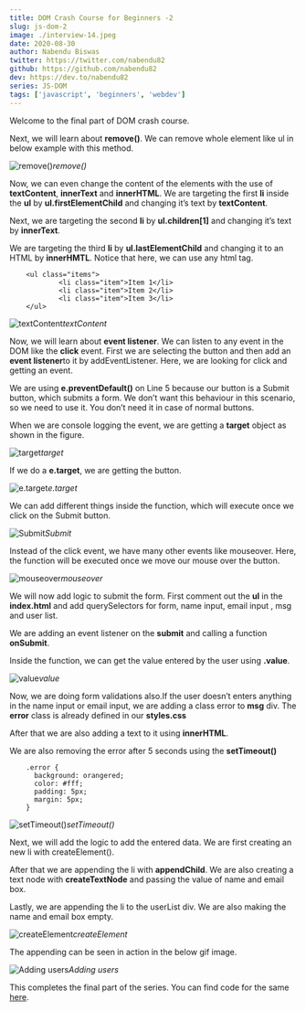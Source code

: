 ```yaml
---
title: DOM Crash Course for Beginners -2
slug: js-dom-2
image: ./interview-14.jpeg
date: 2020-08-30
author: Nabendu Biswas
twitter: https://twitter.com/nabendu82
github: https://github.com/nabendu82
dev: https://dev.to/nabendu82
series: JS-DOM
tags: ['javascript', 'beginners', 'webdev']
---
```


Welcome to the final part of DOM crash course. 

Next, we will learn about **remove()**. We can remove whole element like ul in below example with this method.

![remove()](https://ik.imagekit.io/thewebdev/DOM-Basics/2/1_GLeDrzg9M.png)*remove()*

Now, we can even change the content of the elements with the use of **textContent**, **innerText** and **innerHTML**. We are targeting the first **li** inside the **ul** by **ul.firstElementChild** and changing it’s text by **textContent**.

Next, we are targeting the second **li** by **ul.children[1]** and changing it’s text by **innerText**.

We are targeting the third **li** by **ul.lastElementChild** and changing it to an HTML by **innerHMTL**. Notice that here, we can use any html tag.

<div className={styles.code__block}>

```
    <ul class="items">
            <li class="item">Item 1</li>
            <li class="item">Item 2</li>
            <li class="item">Item 3</li>
    </ul>
```

</div>

![textContent](https://ik.imagekit.io/thewebdev/DOM-Basics/2/2_3peQYL470.png)*textContent*

Now, we will learn about **event listener**. We can listen to any event in the DOM like the **click** event. First we are selecting the button and then add an **event listener**to it by addEventListener. Here, we are looking for click and getting an event.

We are using **e.preventDefault()** on Line 5 because our button is a Submit button, which submits a form. We don’t want this behaviour in this scenario, so we need to use it. You don’t need it in case of normal buttons.

When we are console logging the event, we are getting a **target** object as shown in the figure.

![target](https://ik.imagekit.io/thewebdev/DOM-Basics/2/3_zYmjar09n.png)*target*

If we do a **e.target**, we are getting the button.

![e.target](https://ik.imagekit.io/thewebdev/DOM-Basics/2/4_4O2rvVNOY.png)*e.target*

We can add different things inside the function, which will execute once we click on the Submit button.

![Submit](https://ik.imagekit.io/thewebdev/DOM-Basics/2/5_nrGanpxvqW.png)*Submit*

Instead of the click event, we have many other events like mouseover. Here, the function will be executed once we move our mouse over the button.

![mouseover](https://ik.imagekit.io/thewebdev/DOM-Basics/2/6_MBrVpot3pu.png)*mouseover*

We will now add logic to submit the form. First comment out the **ul** in the **index.html** and add querySelectors for form, name input, email input , msg and user list.

We are adding an event listener on the **submit** and calling a function **onSubmit**.

Inside the function, we can get the value entered by the user using **.value**.

![value](https://ik.imagekit.io/thewebdev/DOM-Basics/2/7_mY02hksvVR.png)*value*

Now, we are doing form validations also.If the user doesn’t enters anything in the name input or email input, we are adding a class error to **msg** div. The **error** class is already defined in our **styles.css**

After that we are also adding a text to it using **innerHTML**.

We are also removing the error after 5 seconds using the **setTimeout()**

<div className={styles.code__block}>

```
    .error {
      background: orangered;
      color: #fff;
      padding: 5px;
      margin: 5px;
    }
```

</div>

![setTimeout()](https://ik.imagekit.io/thewebdev/DOM-Basics/2/8_HWOYg2kq1g.png)*setTimeout()*

Next, we will add the logic to add the entered data. We are first creating an new li with createElement().

After that we are appending the li with **appendChild**. We are also creating a text node with **createTextNode** and passing the value of name and email box.

Lastly, we are appending the li to the userList div. We are also making the name and email box empty.

![createElement](https://ik.imagekit.io/thewebdev/DOM-Basics/2/9_fJhmU0ByeU.png)*createElement*

The appending can be seen in action in the below gif image.

<div className={styles.image__small}>

![Adding users](https://ik.imagekit.io/thewebdev/DOM-Basics/2/10_wz1bXk4gO.gif)*Adding users*

</div>

This completes the final part of the series. You can find code for the same [here](https://github.com/nabendu82/DOMbasics).
